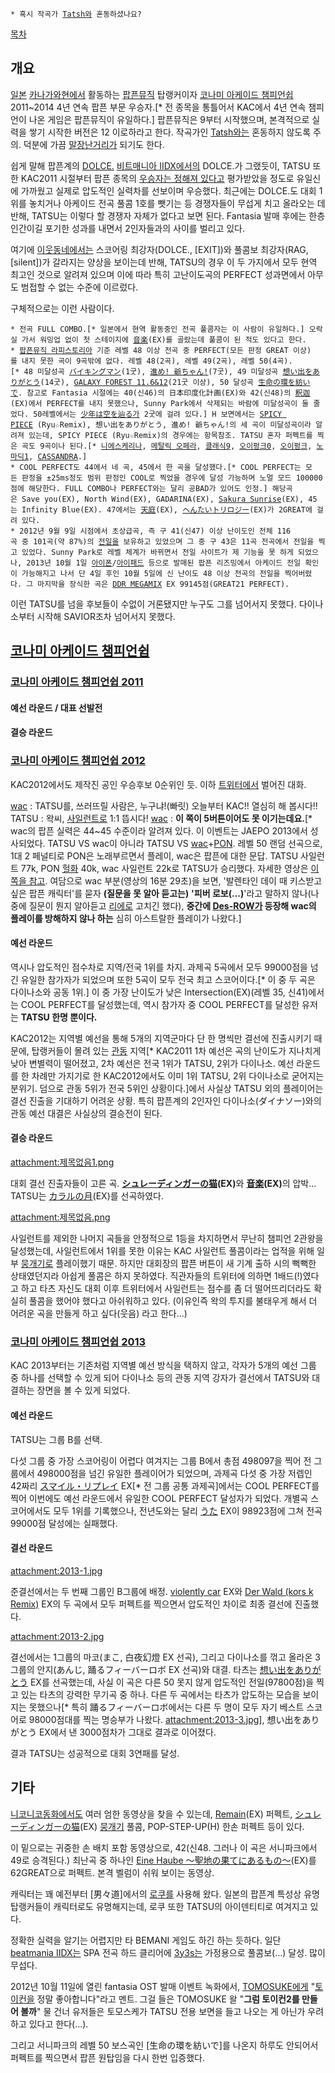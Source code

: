  * 혹시 작곡가 [[Tatsh]]와 혼동하셨나요?

[[목차]]

== 개요 ==
[[일본]] [[카나가와]]현에서 활동하는 [[팝픈뮤직]] 탑랭커이자 [[코나미 아케이드 챔피언쉽]] 2011~2014 4년 연속 팝픈 부문 우승자.[* 전 종목을 통틀어서 KAC에서 4년 연속 챔피언이 나온 게임은 팝픈뮤직이 유일하다.] 팝픈뮤직은 9부터 시작했으며, 본격적으로 실력을 쌓기 시작한 버전은 12 이로하라고 한다. 작곡가인 [[Tatsh]]와는 혼동하지 않도록 주의. 덕분에 가끔 [[말장난]]거리가 되기도 한다.

쉽게 말해 팝픈계의 [[DOLCE.]] [[비트매니아 IIDX]]에서의 DOLCE.가 그랬듯이, TATSU 또한 KAC2011 시절부터 팝픈 종목의 [[DOLCE.|우승자는 정해져 있다]]고 평가받았을 정도로 유일신에 가까웠고 실제로 압도적인 실력차를 선보이며 우승했다. 최근에는 DOLCE.도 대회 1위를 놓치거나 아케이드 전곡 풀콤 1호를 뺏기는 등 경쟁자들이 무섭게 치고 올라오는 데 반해, TATSU는 이렇다 할 경쟁자 자체가 없다고 보면 된다. Fantasia 발매 후에는 한층 인간이길 포기한 성과를 내면서 2인자들과의 사이를 벌리고 있다.

여기에 [[beatmania IIDX|이웃동네]]에서는 스코어링 최강자(DOLCE., [EXIT])와 풀콤보 최강자(RAG, [silent])가 갈라지는 양상을 보이는데 반해, TATSU의 경우 이 두 가지에서 모두 현역 최고인 것으로 알려져 있으며 이에 따라 특히 고난이도곡의 PERFECT 성과면에서 아무도 범접할 수 없는 수준에 이르렀다.

구체적으로는 이런 사람이다.
 * 전곡 FULL COMBO.[* 일본에서 현역 활동중인 전곡 풀콤자는 이 사람이 유일하다.] 오락실 가서 워밍업 없이 첫 스테이지에 [[音楽]](EX)를 골랐는데 풀콤이 된 적도 있다고 한다.
 * [[팝픈뮤직 라피스토리아]] 기준 레벨 48 이상 전곡 중 PERFECT(모든 판정 GREAT 이상)를 내지 못한 곡이 9곡밖에 없다. 레벨 48(2곡), 레벨 49(2곡), 레벨 50(4곡).[* 48 미달성곡 [[バイキングマン]](1굿), [[進め! 爺ちゃん!]](7굿), 49 미달성곡 [[想い出をありがとう]](14굿), [[GALAXY FOREST 11.6&12]](21굿 이상), 50 달성곡 [[生命の環を紡いで]]. 참고로 Fantasia 시절에는 40(신46)의 日本印度化計画(EX)와 42(신48)의 [[석가(근육소녀대)|釈迦]](EX)에서 PERFECT를 내지 못했으나, Sunny Park에서 삭제되는 바람에 미달성곡이 둘 줄었다. 50레벨에서는 [[少年は空を辿る]]가 2굿에 걸려 있다.] H 보면에서는 [[SPICY PIECE]] (Ryu☆Remix), 想い出をありがとう, 進め! 爺ちゃん!의 세 곡이 미달성곡이라 알려져 있는데, SPICY PIECE (Ryu☆Remix)의 경우에는 항목참조. TATSU 혼자 퍼펙트를 찍은 곡도 9곡이나 된다.[* [[neu|니에]][[BabeL 시리즈#퐁바벨|스케]][[uən|리나]], [[Geiselhaus|메탈릭 오페라]], [[Hell%3F%20or%20Heaven%3F|클래식9]], [[ブタパンチのテーマ|오이펑크0]], [[悲しいね|오이펑크]], [[カラルの月|노마딕1]], [[CASSANDRA]].]
 * COOL PERFECT도 44에서 네 곡, 45에서 한 곡을 달성했다.[* COOL PERFECT는 모든 판정을 ±25ms정도 범위 판정인 COOL로 찍었을 경우에 달성 가능하며 노멀 모드 100000점에 해당한다. FULL COMBO나 PERFECT와는 달리 공BAD가 있어도 인정.] 해당곡은 Save you(EX), North Wind(EX), GADARINA(EX), [[Sakura Sunrise]](EX), 45는 Infinity Blue(EX). 47에서는 [[天庭]](EX), [[へんたいトリロジー]](EX)가 2GREAT에 걸려 있다.
 * 2012년 9월 9일 시점에서 초상급곡, 즉 구 41(신47) 이상 난이도인 전체 116곡 중 101곡(약 87%)의 [[전일]]을 보유하고 있었으며 그 중 구 43은 11곡 전곡에서 전일을 찍고 있었다. Sunny Park로 레벨 체계가 바뀌면서 전일 사이트가 제 기능을 못 하게 되었으나, 2013년 10월 1일 [[아이폰]]/[[아이패드]] 등으로 발매된 팝픈 리즈밍에서 아케이드 전일 확인이 가능해지고 나서 단 4일 후인 10월 5일에 신 난이도 48 이상 전곡의 전일을 찍어버렸다. 그 마지막을 장식한 곡은 [[DDR MEGAMIX]] EX 99145점(GREAT21 PERFECT).

이런 TATSU를 넘을 후보들이 수없이 거론됐지만 누구도 그를 넘어서지 못했다. 다이나소부터 시작해 SAVIOR조차 넘어서지 못했다.

== [[코나미 아케이드 챔피언쉽]] ==
=== [[코나미 아케이드 챔피언쉽/2011|코나미 아케이드 챔피언쉽 2011]] ===
==== 예선 라운드 / 대표 선발전 ====
==== 결승 라운드 ====

=== [[코나미 아케이드 챔피언쉽/2012|코나미 아케이드 챔피언쉽 2012]] ===
KAC2012에서도 제작진 공인 우승후보 0순위인 듯. 이하 [[트위터]]에서 벌어진 대화.

[[wac]] : TATSU를, 쓰러뜨릴 사람은, 누구냐!(빠릿) 오늘부터 KAC!! 열심히 해 봅시다!!
TATSU : 왁씨, [[音楽|사일런트]]로 1:1 뜹시다!
[[wac]] : '''이 쪽이 5버튼이어도 못 이기는데요.'''[* wac의 팝픈 실력은 44~45 수준이라 알려져 있다. 이 이벤트는 JAEPO 2013에서 성사되었다. TATSU VS wac이 아니라 TATSU VS [[wac]]+[[PON]]. 레벨 50 랜덤 선곡으로, 1대 2 페널티로 PON은 노래부르면서 플레이, wac은 팝픈에 대한 문답. TATSU 사일런트 77k, PON [[헐화]] 40k, wac 사일런트 22k로 TATSU가 승리했다. 자세한 영상은 [http://www.ustream.tv/recorded/30816969 이쪽을 참고]. 여담으로 wac 부분(영상의 16분 29초)을 보면, '발렌타인 데이 때 키스받고 싶은 팝픈 캐릭터'를 묻자 '''(질문을 못 알아 듣고는)''' ''''피버 로보(...)''''라고 말하지 않나(나중에 질문이 뭔지 알아듣고 [[리에(팝픈뮤직)|리에]]로 고치긴 했다), '''중간에 [[Des-ROW]]가 등장해 wac의 플레이를 방해하지 않나 하는''' 심히 아스트랄한 플레이가 나왔다.]

==== 예선 라운드 ====
역시나 압도적인 점수차로 지역/전국 1위를 차지. 과제곡 5곡에서 모두 99000점을 넘긴 유일한 참가자가 되었으며 또한 5곡이 모두 전국 최고 스코어이다.[* 이 중 두 곡은 다이나소와 공동 1위.] 이 중 가장 난이도가 낮은 Intersection(EX)(레벨 35, 신41)에서는 COOL PERFECT를 달성했는데, 역시 참가자 중 COOL PERFECT를 달성한 유저는 '''TATSU 한명 뿐이다.'''

KAC2012는 지역별 예선을 통해 5개의 지역군마다 단 한 명씩만 결선에 진출시키기 때문에, 탑랭커들이 몰려 있는 [[관동]] 지역[* KAC2011 1차 예선은 곡의 난이도가 지나치게 낮아 변별력이 떨어졌고, 2차 예선은 전국 1위가 TATSU, 2위가 다이나소. 예선 라운드를 한 차례만 가지기로 한 KAC2012에서도 이미 1위 TATSU, 2위 다이나소로 굳어지는 분위기. 덤으로 관동 5위가 전국 5위인 상황이다.]에서 사실상 TATSU 외의 플레이어는 결선 진출을 기대하기 어려운 상황. 특히 팝픈계의 2인자인 다이나소(ダイナソー)와의 관동 예선 대결은 사실상의 결승전이 된다.

==== 결승 라운드 ====
attachment:제목없음1.png

대회 결선 진출자들이 고른 곡. '''[[シュレーディンガーの猫]](EX)'''와 '''[[音楽]](EX)'''의 압박... TATSU는 [[カラルの月]](EX)를 선곡하였다.

attachment:제목없음.png

사일런트를 제외한 나머지 곡들을 안정적으로 1등을 차지하면서 무난히 챔피언 2관왕을 달성했는데, 사일런트에서 1위를 못한 이유는 KAC 사일런트 풀콤이라는 업적을 위해 일부 [[뭉개기]]로 플레이했기 때문. 하지만 대회장의 팝픈 버튼이 새 기계 출하 시의 뻑뻑한 상태였던지라 아쉽게 풀콤은 하지 못하였다. 직관자들의 트위터에 의하면 1배드(!)였다고 하고 타츠 자신도 대회 이후 트위터에서 사일런트는 점수를 좀 더 떨어뜨리더라도 확실히 풀콤을 했어야 했다고 아쉬워하고 있다.
(이유인즉 왁의 투지를 불태우게 해서 더 어려운 곡을 만들게 하고 싶다(웃음) 라고 한다...)

=== [[코나미 아케이드 챔피언쉽/2013|코나미 아케이드 챔피언쉽 2013]] ===
KAC 2013부터는 기존처럼 지역별 예선 방식을 택하지 않고, 각자가 5개의 예선 그룹 중 하나를 선택할 수 있게 되어 다이나소 등의 관동 지역 강자가 결선에서 TATSU와 대결하는 장면을 볼 수 있게 되었다.

==== 예선 라운드 ====
TATSU는 그룹 B를 선택. 

다섯 그룹 중 가장 스코어링이 어렵다 여겨지는 그룹 B에서 총점 498097을 찍어 전 그룹에서 498000점을 넘긴 유일한 플레이어가 되었으며, 과제곡 다섯 중 가장 저렙인 42짜리 [[スマイル・リプレイ]] EX[* 전 그룹 공통 과제곡]에서는 COOL PERFECT를 찍어 이번에도 예선 라운드에서 유일한 COOL PERFECT 달성자가 되었다. 개별곡 스코어에서도 모두 1위를 기록했으나, 전년도와는 달리 [[うた]] EX이 98923점에 그쳐 전곡 99000점 달성에는 실패했다.

==== 결선 라운드 ====
attachment:2013-1.jpg

준결선에서는 두 번째 그룹인 B그룹에 배정. [[violently car]] EX와 [[Der Wald (kors k Remix)]] EX의 두 곡에서 모두 퍼펙트를 찍으면서 압도적인 차이로 최종 결선에 진출했다.

attachment:2013-2.jpg

결선에서는 1그룹의 마코(まこ, 白夜幻燈 EX 선곡), 그리고 다이나소를 꺾고 올라온 3그룹의 안지(あんじ, 踊るフィーバーロボ EX 선곡)와 대결. 타츠는 [[想い出をありがとう]] EX를 선곡했는데, 사실 이 곡은 다른 50 못지 않게 압도적인 전일(97800점)을 찍고 있는 타츠의 강력한 무기곡 중 하나. 다른 두 곡에서는 타츠가 압도하는 모습을 보이지는 못했으나[* 특히  踊るフィーバーロボ에서는 다른 두 명이 모두 자기 베스트 스코어로 98000점대를 찍는 명승부가 나왔다. attachment:2013-3.jpg], 想い出をありがとう EX에서 낸 3000점차가 그대로 결과로 이어졌다.

결과 TATSU는 성공적으로 대회 3연패를 달성.

== 기타 ==
[[니코니코동화]]에서도 여러 엄한 동영상을 찾을 수 있는데, [[Remain]](EX) 퍼펙트, [[シュレーディンガーの猫]](EX) [[뭉개기]] 풀콤, POP-STEP-UP(H) 한손 퍼펙트 등이 있다.

이 밑으로는 귀중한 손 배치 포함 동영상으로, 42(신48. 그러나 이 곡은 서니파크에서 49로 승격된다.) 최난곡 중 하나인 [[Eine Haube ～聖地の果てにあるもの～]](EX)를 62GREAT으로 퍼펙트. 본격 벨럼이 쉬워 보이는 동영상.

{{{#!html
<script type="text/javascript" src="http://ext.nicovideo.jp/thumb_watch/sm18438581"></script><noscript><a href="http://www.nicovideo.jp/watch/sm18438581">ヴェラムEX pop'n music 20 fantasia</a></noscript>
</object>}}}

캐릭터는 꽤 예전부터 [男々道]에서의 [[로쿠]]를 사용해 왔다. 일본의 팝픈계 특성상 유명 탑랭커들이 캐릭터로도 유명해지는데, 로쿠 또한 TATSU의 아이덴티티로 여겨지고 있다.

정확한 실력을 알기는 어렵지만 타 BEMANI 게임도 하긴 하는 듯하다. 일단 [[beatmania IIDX]]는 SPA 전곡 하드 클리어에 [[3y3s]]는 가정용으로 풀콤보(…) 달성. 많이 무섭다.

2012년 10월 11일에 열린 fantasia OST 발매 이벤트 녹화에서, [[TOMOSUKE]]에게 "[[シュレーディンガーの猫|토이컨]]을 정말 좋아합니다"라고 멘트. 그걸 들은 TOMOSUKE 왈 "'''그럼 토이컨2를 만들어 볼까'''" 물 건너 유저들은 토모스케가 TATSU 전용 보면을 들고 나오는 게 아닌가 우려하고 있다고 한다(…).

그리고 서니파크의 레벨 50 보스곡인 [生命の環を紡いで]를 나온지 하루도 안되어서 퍼펙트를 찍으면서 팝픈 원탑임을 다시 한번 입증했다.
